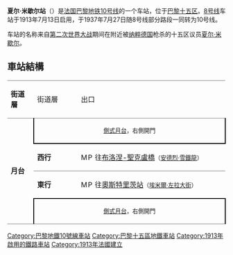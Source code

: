 {{Station Infobox
|Station Name=夏尔·米歇尔站<br />Charles Michels
|Image       =
|ImageTitle  =
|Number      =
|Location    =[[巴黎十五区|巴黎十五区]]
|Coord       =
|Line        =[[巴黎地铁10号线|巴黎地铁10号线]]
|Platform    =
|Exit        =
|Time        =1913年7月13日[[巴黎地铁8号线|巴黎地铁8号线]]<br/>1937年7月27日[[巴黎地铁10号线|巴黎地铁10号线]]
|Time First  =
|Time Last   =
}}
'''夏尔·米歇尔站'''（{{lang-fr|Charles Michels}}）是[[法国|法国]][[巴黎地铁10号线|巴黎地铁10号线]]的一个车站，位于[[巴黎十五区|巴黎十五区]]。[[巴黎地铁8号线|8号线]]车站于1913年7月13日启用，于1937年7月27日随8号线部分路段一同转为10号线。

车站的名称来自[[第二次世界大战|第二次世界大战]]期间在附近被[[纳粹德国|纳粹德国]]枪杀的十五区议员[[夏尔·米歇尔|夏尔·米歇尔]]。

== 車站結構 ==
{| border=0 cellspacing=0 cellpadding=3
|style="border-bottom:solid 1px gray;border-top:solid 1px gray;" width=50 valign=top|'''街道層'''
|style="border-bottom:solid 1px gray;border-top:solid 1px gray;" valign=top|街道層
|style="border-bottom:solid 1px gray;border-top:solid 1px gray;" valign=top|出口
|-
|style="border-bottom:solid 1px gray;" width=50 rowspan=4 valign=top|'''月台'''
|style="border-right:solid 2px black;border-left:solid 2px black;border-bottom:solid 2px black;" colspan=2|<center><small>[[側式月台|側式月台]]，右側開門</center>
|-
|style="border-bottom:solid 1px gray;" width=100|'''西行'''
|style="border-bottom:solid 1px gray;" width=390|{{arrow|L}} [[File:Metro-M.svg|16x16px]][[File:Paris_Metro_10.svg|16x16px]]往[[布洛涅-聖克盧橋站|布洛涅-聖克盧橋]]<small>（[[安德烈·雪鐵龍站|安德烈·雪鐵龍]]）</small>
|-
|'''東行'''
|{{arrow|R}} [[File:Metro-M.svg|16x16px]][[File:Paris_Metro_10.svg|16x16px]]往[[奧斯特里茨站_(巴黎地鐵)|奧斯特里茨站]]<small>（[[埃米爾·左拉大街站|埃米爾·左拉大街]]）</small>
|-
|style="border-top:solid 2px black;border-right:solid 2px black;border-left:solid 2px black;border-bottom:solid 1px gray;" colspan=2|<center><small>[[側式月台|側式月台]]，右側開門</small></center>
|}
{{巴黎地鐵10號線}}
{{DEFAULTSORT:Charles Michels}}
[[Category:巴黎地鐵10號線車站|Category:巴黎地鐵10號線車站]]
[[Category:巴黎十五區地鐵車站|Category:巴黎十五區地鐵車站]]
[[Category:1913年啟用的鐵路車站|Category:1913年啟用的鐵路車站]]
[[Category:1913年法國建立|Category:1913年法國建立]]